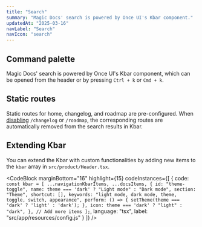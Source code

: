 ```yaml
---
title: "Search"
summary: "Magic Docs' search is powered by Once UI's Kbar component."
updatedAt: "2025-03-16"
navLabel: "Search"
navIcon: "search"
---
```


## Command palette

Magic Docs' search is powered by Once UI's Kbar component, which can be opened from the header or by pressing `Ctrl + k` or `Cmd + k`.

## Static routes

Static routes for home, changelog, and roadmap are pre-configured. When [disabling](/magic-docs/pages#static-pages) `/changelog` or `/roadmap`, the corresponding routes are automatically removed from the search results in Kbar.

## Extending Kbar

You can extend the Kbar with custom functionalities by adding new items to the `kbar` array in `src/product/Header.tsx`.

<CodeBlock
    marginBottom="16"
    highlight={15}
    codeInstances={[
  {
    code:
`const kbar = [
    ...navigationKbarItems,
    ...docsItems,
    {
      id: "theme-toggle",
      name: theme === 'dark' ? "Light mode" : "Dark mode",
      section: "Theme",
      shortcut: [],
      keywords: "light mode, dark mode, theme, toggle, switch, appearance",
      perform: () => {
        setTheme(theme === 'dark' ? 'light' : 'dark');
      },
      icon: theme === 'dark' ? "light" : "dark",
    },
    // Add more items
];`, 
    language: "tsx",
    label: "src/app/resources/config.js"
  }
]} />